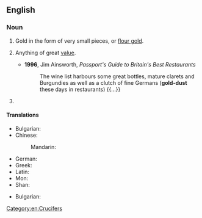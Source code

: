 {{also|gold-dust}}

==English==

===Noun===
{{en-noun|-}}

# Gold in the form of very small pieces, or [[flour gold]].
# {{lb|en|figuratively}} Anything of great [[value]].
#* '''1996''', Jim Ainsworth, ''Passport's Guide to Britain's Best Restaurants''
#*: The wine list harbours some great bottles, mature clarets and Burgundies as well as a clutch of fine Germans ('''gold-dust''' these days in restaurants) {{...}}
# {{taxlink|Aurinia saxatilis|species|noshow=1|ver=160928}}

====Translations====
{{trans-top|Gold in the form of very small pieces}}
* Bulgarian: {{t|bg|златен пясък|m}}
* Chinese:
*: Mandarin: {{t+|cmn|砂金|tr=shājīn}}
{{trans-mid}}
* German: {{t+|de|Goldstaub|m}}
* Greek: {{t+|el|χρυσόσκονη|f}}
* Latin: {{t|la|balux|f}}
* Mon: {{t+|mnw|ခၞိက်ထဝ်}}
* Shan: {{t|shn|ၽွင်ၶမ်း}}
{{trans-bottom}}

{{trans-top|Aurinia saxatilis}}
* Bulgarian: {{t|bg|игловръх|m}}
{{trans-mid}}
{{trans-bottom}}
[[Category:en:Crucifers]]